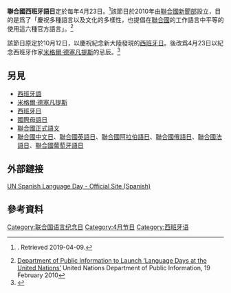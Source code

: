 {{Infobox holiday
|holiday_name=聯合國西班牙語日 <br/> Día del Idioma Español en las Naciones Unidas|observances=|firsttime=|month=|weekday=|ends=|begins=|significance=|litcolor=|alt=
|relatedto=[[國際母語日|國際母語日]]<br />[[聯合國阿拉伯語日|聯合國阿拉伯語日]]<br /> [[聯合國中文日|聯合國中文日]]<br />[[聯合國英語日|聯合國英語日]]<br /> [[聯合國法語日|聯合國法語日]]<br />[[聯合國葡萄牙語日|聯合國葡萄牙語日]]<br />[[聯合國俄語日|聯合國俄語日]]
|celebrations=|type=international|date=4月23日|scheduling=same day each year|frequency=每年一次|duration=一天|observedby=|nickname=|official_name=|caption=|image=|longtype=|startedby=}}
'''聯合國西班牙語日'''定於每年4月23日。<ref name="UNNews">{{citation|url=https://www.un.org/en/sections/observances/international-days/|title=''UN International Days''|accessdate=2020-09-16|archive-date=2020-09-04|archive-url=https://web.archive.org/web/20200904233724/https://www.un.org/en/sections/observances/international-days/|dead-url=no}}. Retrieved 2019-04-09.</ref>該節日於2010年由[[聯合國新聞部|聯合國新聞部]]設立，目的是爲了「慶祝多種語言以及文化的多樣性，也提倡在[[聯合國|聯合國]]的工作語言中平等的使用這六種官方語言」。<ref>[https://www.un.org/press/en/2010/obv853.doc.htm Department of Public Information to Launch ‘Language Days at the United Nations’] {{Wayback|url=https://www.un.org/press/en/2010/obv853.doc.htm |date=20190320200541 }} United Nations Department of Public Information, 19 February 2010</ref>

該節日原定於10月12日，以慶祝紀念新大陸發現的[[西班牙|西班牙日]]。後改爲4月23日以紀念西班牙作家[[米格尔·德·塞万提斯|米格爾·德塞凡提斯]]的忌辰。<ref>{{Cite web|title=Día del Idioma Español en las Naciones Unidas|url=https://www.un.org/es/observances/spanish-language-day|accessdate=|author=|date=|last=|first=|format=|publisher=|language=|archive-url=https://web.archive.org/web/20200731202612/https://www.un.org/es/observances/spanish-language-day|archive-date=2020-07-31|access-date=|website=|dead-url=no}}</ref>

== 另見 ==

* [[西班牙语|西班牙語]]
* [[米格尔·德·塞万提斯|米格爾·德塞凡提斯]]
* [[西班牙|西班牙日]]
* [[國際母語日|國際母語日]]
* [[聯合國正式語文|聯合國正式語文]]
* [[聯合國中文日|聯合國中文日]]、[[聯合國英語日|聯合國英語日]]、[[聯合國阿拉伯語日|聯合國阿拉伯語日]]、[[聯合國俄語日|聯合國俄語日]]、[[聯合國法語日|聯合國法語日]]、[[聯合國葡萄牙語日|聯合國葡萄牙語日]]

== 外部鏈接 ==
[https://www.un.org/es/events/spanishlanguageday UN Spanish Language Day - Official Site (Spanish)] {{Wayback|url=https://www.un.org/es/events/spanishlanguageday |date=20200527131017 }}

== 參考資料 ==
<references />

[[Category:联合国语言纪念日|Category:联合国语言纪念日]]
[[Category:4月节日|Category:4月节日]]
[[Category:西班牙语|Category:西班牙语]]